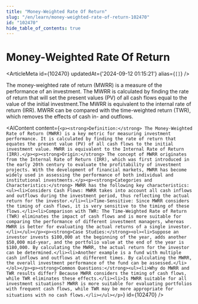 ```yaml
---
title: "Money-Weighted Rate Of Return"
slug: "/en/learn/money-weighted-rate-of-return-102470"
id: "102470"
hide_table_of_contents: true
---
```



# Money-Weighted Rate Of Return

<ArticleMeta id={102470} updatedAt={'2024-09-12 01:15:21'} alias={`[]`} />
<div className='border-solid border-b border-t-0 my-4 border-[var(--ifm-color-gray-300)]' />

The money-weighted rate of return (MWRR) is a measure of the performance of an investment. The MWRR is calculated by finding the rate of return that will set the present values (PV) of all cash flows equal to the value of the initial investment.The MWRR is equivalent to the internal rate of return (IRR). MWRR can be compared with the time-weighted return (TWR), which removes the effects of cash in- and outflows.

<AIContent content={`<p><strong>Definition:</strong> The Money-Weighted Rate of Return (MWRR) is a key metric for measuring investment performance. It is calculated by finding the rate of return that equates the present value (PV) of all cash flows to the initial investment value. MWRR is equivalent to the Internal Rate of Return (IRR).</p><p><strong>Origin:</strong> The concept of MWRR originates from the Internal Rate of Return (IRR), which was first introduced in the early 20th century to evaluate the profitability of investment projects. With the development of financial markets, MWRR has become widely used in assessing the performance of both individual and institutional investments.</p><p><strong>Categories and Characteristics:</strong> MWRR has the following key characteristics:<ul><li>Considers Cash Flows: MWRR takes into account all cash inflows and outflows during the investment period, thus reflecting the actual return for the investor.</li><li>Time-Sensitive: Since MWRR considers the timing of cash flows, it is very sensitive to the timing of these flows.</li><li>Comparison with TWR: The Time-Weighted Rate of Return (TWR) eliminates the impact of cash flows and is more suitable for comparing the performance of different investment managers, whereas MWRR is better for evaluating the actual returns of a single investor.</li></ul></p><p><strong>Case Studies:</strong><ol><li>Suppose an investor invests $100,000 at the beginning of the year, adds another $50,000 mid-year, and the portfolio value at the end of the year is $180,000. By calculating the MWRR, the actual return for the investor can be determined.</li><li>Another example is a fund with multiple cash inflows and outflows at different times. By calculating the MWRR, the overall investment performance of the fund can be assessed.</li></ol></p><p><strong>Common Questions:</strong><ul><li>Why do MWRR and TWR results differ? Because MWRR considers the timing of cash flows, while TWR eliminates these effects.</li><li>Is MWRR suitable for all investment situations? MWRR is more suitable for evaluating portfolios with frequent cash flows, while TWR may be more appropriate for situations with no cash flows.</li></ul></p>`} id={102470} />
